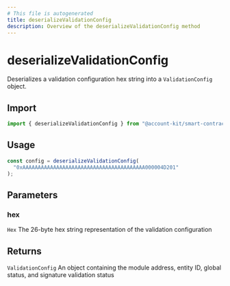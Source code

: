 ```yaml
---
# This file is autogenerated
title: deserializeValidationConfig
description: Overview of the deserializeValidationConfig method
---
```


# deserializeValidationConfig

Deserializes a validation configuration hex string into a `ValidationConfig` object.

## Import

```ts
import { deserializeValidationConfig } from "@account-kit/smart-contracts";
```

## Usage

```ts
const config = deserializeValidationConfig(
  "0xAAAAAAAAAAAAAAAAAAAAAAAAAAAAAAAAAAAAAAAA000004D201"
);
```

## Parameters

### hex

`Hex`
The 26-byte hex string representation of the validation configuration

## Returns

`ValidationConfig`
An object containing the module address, entity ID, global status, and signature validation status
